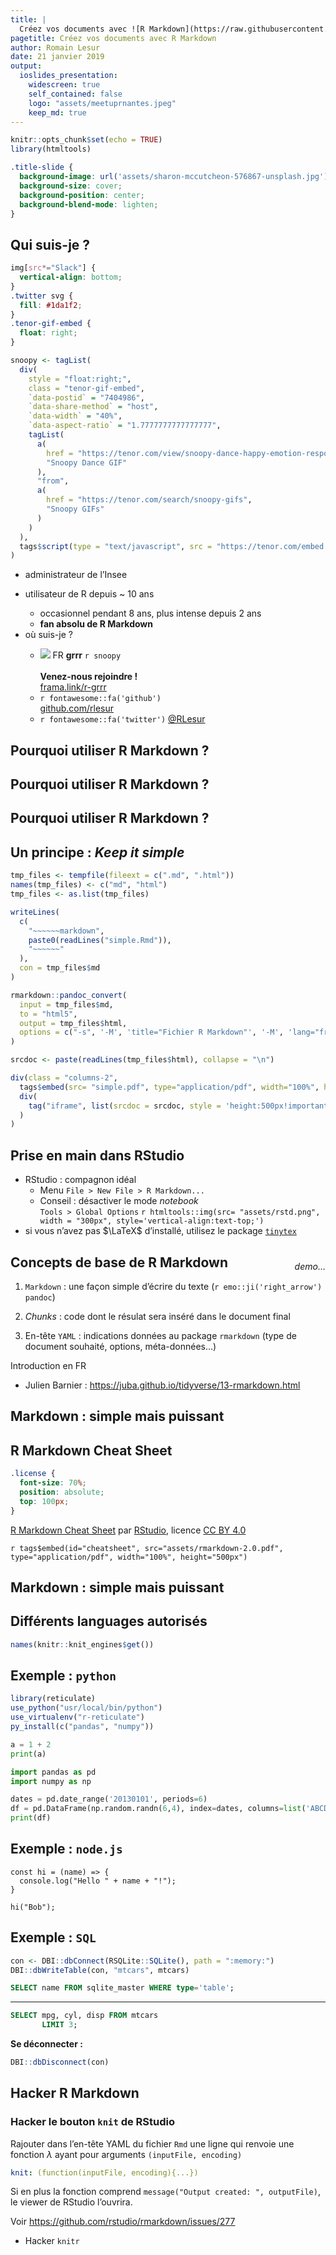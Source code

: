 ```yaml
---
title: |
  Créez vos documents avec ![R Markdown](https://raw.githubusercontent.com/rstudio/hex-stickers/master/PNG/rmarkdown.png){width=100 style="vertical-align: middle;"}
pagetitle: Créez vos documents avec R Markdown
author: Romain Lesur
date: 21 janvier 2019
output: 
  ioslides_presentation:
    widescreen: true
    self_contained: false
    logo: "assets/meetuprnantes.jpeg"
    keep_md: true
---
```


```r
knitr::opts_chunk$set(echo = TRUE)
library(htmltools)
```

```css
.title-slide {
  background-image: url('assets/sharon-mccutcheon-576867-unsplash.jpg');
  background-size: cover;
  background-position: center;
  background-blend-mode: lighten;
}
```

## Qui suis-je ?

```css
img[src*="Slack"] {
  vertical-align: bottom;
}
.twitter svg {
  fill: #1da1f2;
}
.tenor-gif-embed {
  float: right;
}
```

```r
snoopy <- tagList(
  div(
    style = "float:right;",
    class = "tenor-gif-embed", 
    `data-postid` = "7404986", 
    `data-share-method` = "host", 
    `data-width` = "40%", 
    `data-aspect-ratio` = "1.7777777777777777",
    tagList(
      a(
        href = "https://tenor.com/view/snoopy-dance-happy-emotion-response-gif-7404986",
        "Snoopy Dance GIF"
      ),
      "from",
      a(
        href = "https://tenor.com/search/snoopy-gifs",
        "Snoopy GIFs"
      )
    )
  ),
  tags$script(type = "text/javascript", src = "https://tenor.com/embed.js", async = "true")
)
```

- administrateur de l'Insee

- utilisateur de R depuis ~ 10 ans
  * occasionnel pendant 8 ans, plus intense depuis 2 ans
  * **fan absolu de R Markdown**

- <div style="width:60%;">
  où suis-je ?
  * ![](assets/Slack_RGB-99x25.png) FR **grrr** `r snoopy`  
    \
    **Venez-nous rejoindre !**  
    [frama.link/r-grrr](https://frama.link/r-grrr)  
  * `r fontawesome::fa('github')` [github.com/rlesur](https://github.com/RLesur)  
  * [`r fontawesome::fa('twitter')`]{.twitter} [\@RLesur](https://twitter.com/RLesur)
  </div>

## Pourquoi utiliser R Markdown ? {data-background=assets/2riz84.jpg data-background-position="50% 75%" data-background-size=70%}

## Pourquoi utiliser R Markdown ? {data-background=assets/2rfny8.jpg data-background-position="50% 75%" data-background-size=70%}

## Pourquoi utiliser R Markdown ? {data-background=assets/2rj0z1.jpg data-background-position="50% 75%" data-background-size=90%}

## Un principe : _Keep it simple_

```r
tmp_files <- tempfile(fileext = c(".md", ".html"))
names(tmp_files) <- c("md", "html")
tmp_files <- as.list(tmp_files)

writeLines(
  c(
    "~~~~~~markdown", 
    paste0(readLines("simple.Rmd")),
    "~~~~~~"
  ),
  con = tmp_files$md
)

rmarkdown::pandoc_convert(
  input = tmp_files$md, 
  to = "html5", 
  output = tmp_files$html,
  options = c("-s", '-M', 'title="Fichier R Markdown"', '-M', 'lang="fr"')
)

srcdoc <- paste(readLines(tmp_files$html), collapse = "\n")

div(class = "columns-2",
  tags$embed(src= "simple.pdf", type="application/pdf", width="100%", height="500px"),
  div(
    tag("iframe", list(srcdoc = srcdoc, style = 'height:500px!important;'))
  )
)
```

## Prise en main dans RStudio

- RStudio : compagnon idéal 
  * Menu `File > New File > R Markdown...`
  * Conseil : désactiver le mode _notebook_   
  `Tools > Global Options` `r htmltools::img(src= "assets/rstd.png", width = "300px", style='vertical-align:text-top;')`
- si vous n'avez pas $\LaTeX$ d'installé, utilisez le package [`tinytex`](https://cran.r-project.org/package=tinytex)
[_demo..._]{style="float:right;padding-top:40px;"}

## Concepts de base de R Markdown

1. `Markdown` : une façon simple d'écrire du texte (`r emo::ji('right_arrow')` `pandoc`)

1. _Chunks_ : code dont le résulat sera inséré dans le document final

1. En-tête `YAML` : indications données au package `rmarkdown` (type de document souhaité, options, méta-données...)

Introduction en FR

- Julien Barnier : <https://juba.github.io/tidyverse/13-rmarkdown.html>


## Markdown : simple mais puissant {data-background="assets/2rfogh.jpg" data-background-position="50% 75%" data-background-size="45%"}



## R Markdown Cheat Sheet

```css
.license {
  font-size: 70%;
  position: absolute;
  top: 100px;
}
```

[[R Markdown Cheat Sheet](https://github.com/rstudio/cheatsheets/raw/master/rmarkdown-2.0.pdf) par [RStudio](https://www.rstudio.com/), licence [CC BY 4.0](https://creativecommons.org/licenses/by/4.0/)]{.license}

`r tags$embed(id="cheatsheet", src="assets/rmarkdown-2.0.pdf", type="application/pdf", width="100%", height="500px")`

## Markdown : simple mais puissant


## Différents languages autorisés

```r
names(knitr::knit_engines$get())
```

## Exemple : `python`

```r
library(reticulate)
use_python("usr/local/bin/python")
use_virtualenv("r-reticulate")
py_install(c("pandas", "numpy"))
```
```python
a = 1 + 2
print(a)
```



```python
import pandas as pd
import numpy as np

dates = pd.date_range('20130101', periods=6)
df = pd.DataFrame(np.random.randn(6,4), index=dates, columns=list('ABCD'))
print(df)
```


## Exemple : `node.js`

```node
const hi = (name) => {
  console.log("Hello " + name + "!");
}

hi("Bob");
```

## Exemple : `SQL`

```r
con <- DBI::dbConnect(RSQLite::SQLite(), path = ":memory:")
DBI::dbWriteTable(con, "mtcars", mtcars)
```

```sql
SELECT name FROM sqlite_master WHERE type='table';
```

---

```sql
SELECT mpg, cyl, disp FROM mtcars
       LIMIT 3;
```

**Se déconnecter :**

```r
DBI::dbDisconnect(con)
```


## Hacker R Markdown

### Hacker le bouton `knit` de RStudio

Rajouter dans l'en-tête YAML du fichier `Rmd` une ligne qui renvoie une fonction $\lambda$ ayant pour arguments `(inputFile, encoding)`

```yaml
knit: (function(inputFile, encoding){...})
```

Si en plus la fonction comprend `message("Output created: ", outputFile)`, le viewer de RStudio l'ouvrira.

Voir <https://github.com/rstudio/rmarkdown/issues/277>

- Hacker `knitr`
